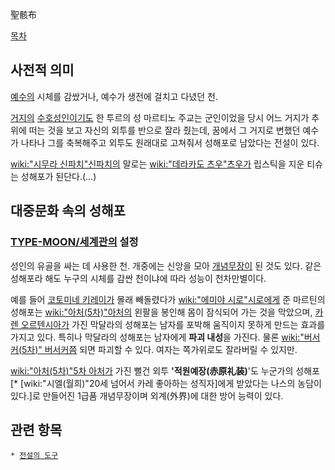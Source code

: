 聖骸布

[[목차]]
== 사전적 의미 ==
[[예수]]의 시체를 감쌌거나, 예수가 생전에 걸치고 다녔던 천.

[[거지]]의 [[수호성인]]이기도 한 투르의 성 마르티노 주교는 군인이었을 당시 어느 거지가 추위에 떠는 것을 보고 자신의 외투를 반으로 잘라 줬는데, 꿈에서 그 거지로 변했던 예수가 나타나 그를 축복해주고 외투도 원래대로 고쳐줘서 성해포로 남았다는 전설이 있다.

[[wiki:"시무라 신파치"신파치]]의 말로는 [[wiki:"데라카도 츠우"츠우]]가 립스틱을 지운 티슈는 성해포가 된단다.(...)

== 대중문화 속의 성해포 ==
=== [[TYPE-MOON/세계관]]의 설정 ===
성인의 유골을 싸는 데 사용한 천. 개중에는 신앙을 모아 [[개념무장]]이 된 것도 있다. 같은 성해포라 해도 누구의 시체를 감싼 천이냐에 따라 성능이 천차만별이다.

예를 들어 [[코토미네 키레이]]가 몰래 빼돌렸다가 [[wiki:"에미야 시로"시로]]에게 준 마르틴의 성해포는 [[wiki:"아처(5차)"아처]]의 왼팔을 봉인해 몸이 잠식되어 가는 것을 막았으며, [[카렌 오르텐시아]]가 가진 막달라의 성해포는 남자를 포박해 움직이지 못하게 만드는 효과를 가지고 있다. 특히나 막달라의 성해포는 남자에게 '''파괴 내성'''을 가진다. 물론 [[wiki:"버서커(5차)" 버서커]]쯤 되면 파괴할 수 있다. 여자는 쪽가위로도 잘라버릴 수 있지만.

[[wiki:"아처(5차)"5차 아처]]가 가진 뻘건 외투 ''''적원예장(赤原礼装)''''도 누군가의 성해포[* [wiki:"시엘(월희)"20세 넘어서 카레 좋아하는 성직자]에게 받았다는 나스의 농담이 있다.]로 만들어진 1급품 개념무장이며 외계(外界)에 대한 방어 능력이 있다.

== 관련 항목 ==
 * [[전설의 도구]]
